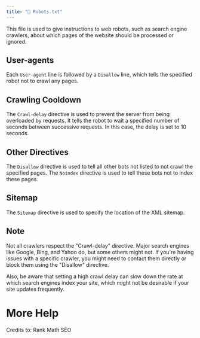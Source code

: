 ```yaml
---
title: "🤖 Robots.txt"
---
```









This file is used to give instructions to web robots, such as search engine crawlers, about which pages of the website should be processed or ignored.

## User-agents

Each `User-agent` line is followed by a `Disallow` line, which tells the specified robot not to crawl any pages.


## Crawling Cooldown

The `Crawl-delay` directive is used to prevent the server from being overloaded by requests. It tells the robot to wait a specified number of seconds between successive requests. In this case, the delay is set to 10 seconds.



## Other Directives

The `Disallow` directive is used to tell all other bots not listed to not crawl the specified pages. The `Noindex` directive is used to tell these bots not to index these pages.


## Sitemap

The `Sitemap` directive is used to specify the location of the XML sitemap.


## Note

Not all crawlers respect the "Crawl-delay" directive. Major search engines like Google, Bing, and Yahoo do, but some others might not. If you're having issues with a specific crawler, you might need to contact them directly or block them using the "Disallow" directive. 

Also, be aware that setting a high crawl delay can slow down the rate at which search engines index your site, which might not be desirable if your site updates frequently. 

# More Help


<YoutubeEmbed
   URL="https://www.youtube.com/embed/qRlQ965pGCA?si=5v8YKI1cYShHoR2y" />
Credits to: Rank Math SEO